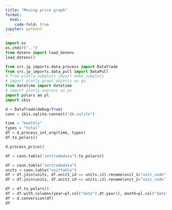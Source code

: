 ```yaml
---
title: "Moving price graph"
format:
  html:
    code-fold: true
jupyter: python3
---
```


```python
import os
os.chdir("..")
from dotenv import load_dotenv
load_dotenv()
```

```python
from src.jp_imports.data_process import DataTrade
from src.jp_imports.data_pull import DataPull
# from plotly.subplots import make_subplots
# import plotly.graph_objects as go
from datetime import datetime
# import plotly.express as px
import polars as pl
import ibis

d = DataTrade(debug=True)
conn = ibis.sqlite.connect("db.sqlite")
```

```python
time = "monthly"
types = "total"
df = d.process_int_org(time, types)
df.to_polars()
```

```python
d.process_price()
```

```python
df = conn.table("inttradedata").to_polars()
```

```python
df = conn.table("inttradedata")
units = conn.table("unittable")
df = df.join(units, df.unit1_id == units.id).rename(unit_1="unit_code")
df = df.join(units, df.unit2_id == units.id).rename(unit_2="unit_code")

df = df.to_polars()
df = df.with_columns(year=pl.col("date").dt.year(), month=pl.col("date").dt.month())
df = d.conversion(df)
df
```
